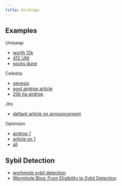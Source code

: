 ```yaml
---
title: Airdrops
---
```


## Examples

Uniswap

- [worth 12k](https://cryptopotato.com/uniswaps-2020-uni-airdrop-now-worth-12000/)
- [412 UNI](https://bitkan.com/learn/uniswap-airdrop-the-largest-and-highest-profile-airdrop-in-recent-history-9401)
- [socks dune](https://dune.com/shippooordao/Unisocks-Dashboard)

Celestia 

- [genesis](https://blog.celestia.org/genesis-drop/)
- [post airdrop article](https://www.coindesk.com/business/2023/11/03/celestias-tia-airdrop-hype-wanes-as-blockchain-struggles-to-gain-users/)
- [20k tia airdrop](https://medium.com/coinmonks/he-received-a-20-000-tia-airdrop-because-of-unintentional-on-chain-interactions-72c4c4e58556)

Jito

- [defiant article on announcement](https://thedefiant.io/jito-unveils-jto-airdrop-eligibility-and-allocation)

Optimsim

- [airdrop 1](https://community.optimism.io/docs/governance/airdrop-1/)
- [article on 1](https://yourcryptolibrary.com/news/optimism-airdrop-how-to-claim-and-how-much-will-it-be-worth/)
- [all](https://app.optimism.io/airdrops)

## Sybil Detection

- [worhmole sybil detection](https://x.com/AlliumLabs/status/1767289617605107912?s=20)
- [Wormhole Blog: From Eligibility to Sybil Detection](https://wormhole.com/from-eligibility-to-sybil-detection-a-deep-dive-into-wormholes-multichain-airdrop/)